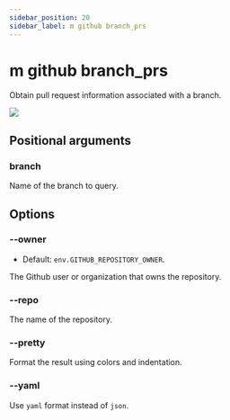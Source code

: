 ```yaml
---
sidebar_position: 20
sidebar_label: m github branch_prs
---
```


# m github branch_prs

Obtain pull request information associated with a branch.

![](./_img/branch_prs.svg)

## Positional arguments

### branch

Name of the branch to query.

## Options

### --owner

- Default: `env.GITHUB_REPOSITORY_OWNER`.

The Github user or organization that owns the repository.

### --repo

The name of the repository.

### --pretty

Format the result using colors and indentation.

### --yaml

Use `yaml` format instead of `json`.
